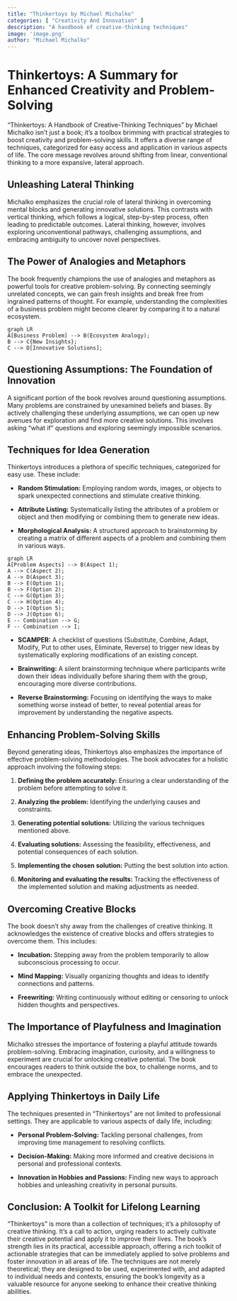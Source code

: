 ```yaml
---
title: "Thinkertoys by Michael Michalko"
categories: [ "Creativity And Innovation" ]
description: "A handbook of creative-thinking techniques"
image: 'image.png'
author: "Michael Michalko"
---
```

# Thinkertoys: A Summary for Enhanced Creativity and Problem-Solving

"Thinkertoys: A Handbook of Creative-Thinking Techniques" by Michael Michalko isn't just a book; it's a toolbox brimming with practical strategies to boost creativity and problem-solving skills.  It offers a diverse range of techniques, categorized for easy access and application in various aspects of life.  The core message revolves around shifting from linear, conventional thinking to a more expansive, lateral approach.

## Unleashing Lateral Thinking

Michalko emphasizes the crucial role of lateral thinking in overcoming mental blocks and generating innovative solutions.  This contrasts with vertical thinking, which follows a logical, step-by-step process, often leading to predictable outcomes.  Lateral thinking, however, involves exploring unconventional pathways, challenging assumptions, and embracing ambiguity to uncover novel perspectives.

## The Power of Analogies and Metaphors

The book frequently champions the use of analogies and metaphors as powerful tools for creative problem-solving.  By connecting seemingly unrelated concepts, we can gain fresh insights and break free from ingrained patterns of thought.  For example, understanding the complexities of a business problem might become clearer by comparing it to a natural ecosystem.

```mermaid
graph LR
A[Business Problem] --> B(Ecosystem Analogy);
B --> C{New Insights};
C --> D[Innovative Solutions];
```

## Questioning Assumptions: The Foundation of Innovation

A significant portion of the book revolves around questioning assumptions.  Many problems are constrained by unexamined beliefs and biases.  By actively challenging these underlying assumptions, we can open up new avenues for exploration and find more creative solutions.  This involves asking "what if" questions and exploring seemingly impossible scenarios.


##  Techniques for Idea Generation

Thinkertoys introduces a plethora of specific techniques, categorized for easy use.  These include:

* **Random Stimulation:**  Employing random words, images, or objects to spark unexpected connections and stimulate creative thinking.

* **Attribute Listing:** Systematically listing the attributes of a problem or object and then modifying or combining them to generate new ideas.

* **Morphological Analysis:** A structured approach to brainstorming by creating a matrix of different aspects of a problem and combining them in various ways.

```mermaid
graph LR
A[Problem Aspects] --> B(Aspect 1);
A --> C(Aspect 2);
A --> D(Aspect 3);
B --> E(Option 1);
B --> F(Option 2);
C --> G(Option 3);
C --> H(Option 4);
D --> I(Option 5);
D --> J(Option 6);
E -- Combination --> G;
F -- Combination --> I;
```

* **SCAMPER:**  A checklist of questions (Substitute, Combine, Adapt, Modify, Put to other uses, Eliminate, Reverse) to trigger new ideas by systematically exploring modifications of an existing concept.

* **Brainwriting:** A silent brainstorming technique where participants write down their ideas individually before sharing them with the group, encouraging more diverse contributions.

* **Reverse Brainstorming:** Focusing on identifying the ways to make something worse instead of better, to reveal potential areas for improvement by understanding the negative aspects.


## Enhancing Problem-Solving Skills

Beyond generating ideas, Thinkertoys also emphasizes the importance of effective problem-solving methodologies.  The book advocates for a holistic approach involving the following steps:

1. **Defining the problem accurately:**  Ensuring a clear understanding of the problem before attempting to solve it.

2. **Analyzing the problem:**  Identifying the underlying causes and constraints.

3. **Generating potential solutions:** Utilizing the various techniques mentioned above.

4. **Evaluating solutions:**  Assessing the feasibility, effectiveness, and potential consequences of each solution.

5. **Implementing the chosen solution:**  Putting the best solution into action.

6. **Monitoring and evaluating the results:**  Tracking the effectiveness of the implemented solution and making adjustments as needed.


##  Overcoming Creative Blocks

The book doesn't shy away from the challenges of creative thinking. It acknowledges the existence of creative blocks and offers strategies to overcome them.  This includes:

* **Incubation:**  Stepping away from the problem temporarily to allow subconscious processing to occur.

* **Mind Mapping:**  Visually organizing thoughts and ideas to identify connections and patterns.

* **Freewriting:**  Writing continuously without editing or censoring to unlock hidden thoughts and perspectives.


##  The Importance of Playfulness and Imagination

Michalko stresses the importance of fostering a playful attitude towards problem-solving.   Embracing imagination, curiosity, and a willingness to experiment are crucial for unlocking creative potential.  The book encourages readers to think outside the box, to challenge norms, and to embrace the unexpected.


##  Applying Thinkertoys in Daily Life

The techniques presented in "Thinkertoys" are not limited to professional settings.  They are applicable to various aspects of daily life, including:

* **Personal Problem-Solving:**  Tackling personal challenges, from improving time management to resolving conflicts.

* **Decision-Making:**  Making more informed and creative decisions in personal and professional contexts.

* **Innovation in Hobbies and Passions:**  Finding new ways to approach hobbies and unleashing creativity in personal pursuits.


##  Conclusion: A Toolkit for Lifelong Learning

"Thinkertoys" is more than a collection of techniques; it's a philosophy of creative thinking.  It's a call to action, urging readers to actively cultivate their creative potential and apply it to improve their lives.  The book's strength lies in its practical, accessible approach, offering a rich toolkit of actionable strategies that can be immediately applied to solve problems and foster innovation in all areas of life.  The techniques are not merely theoretical; they are designed to be used, experimented with, and adapted to individual needs and contexts, ensuring the book's longevity as a valuable resource for anyone seeking to enhance their creative thinking abilities.

